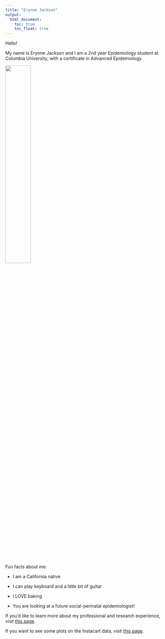 ```yaml
---
title: "Erynne Jackson"
output: 
  html_document:
    toc: true
    toc_float: true
---
```


Hello! 

My name is Erynne Jackson and I am a 2nd year Epidemiology student at Columbia University, with a certificate in Advanced Epidemiology. 


<img src="IMG_4971.jpg" style="width:40%">


Fun facts about me: 

- I am a California native 

- I can play keyboard and a little bit of guitar 

- I LOVE baking 

- You are looking at a future social-perinatal epidemiologist!


If you'd like to learn more about my professional and research experience, visit [this page](About.html). 


If you want to see some plots on the Instacart data, visit [this page](plotly.html).